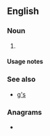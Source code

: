 {{also|gs|GS|Gs|g's|.gs|g.s.|␝}}
==English==

===Noun===
{{head|en|noun form}}

# {{plural of|en|G}}

====Usage notes====
{{U:en:plurals of letters}}

===See also===
* [[g's]]

===Anagrams===
* {{anagrams|en|a=gs|SG|Sg.|sg|sg.}}